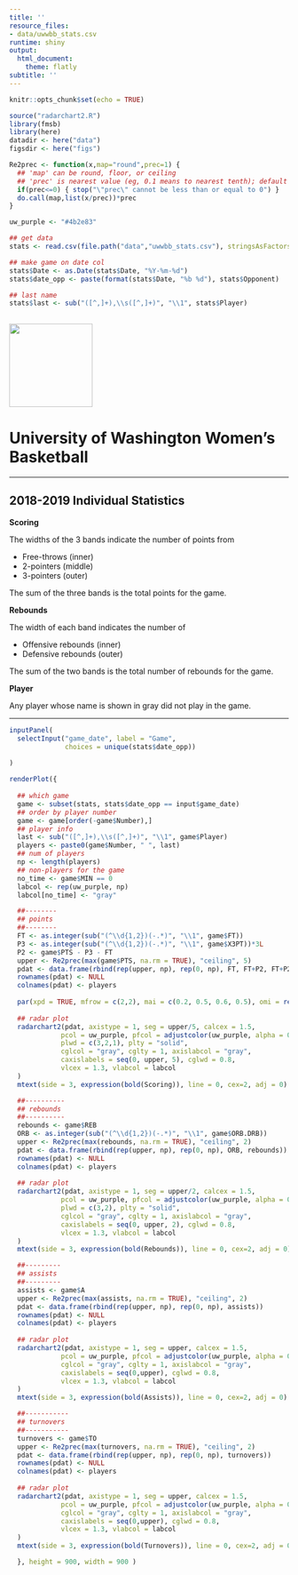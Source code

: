 ```yaml
---
title: ''
resource_files:
- data/uwwbb_stats.csv
runtime: shiny
output:
  html_document:
    theme: flatly
subtitle: ''
---
```


```r
knitr::opts_chunk$set(echo = TRUE)
```


```r
source("radarchart2.R")
library(fmsb)
library(here)
datadir <- here("data")
figsdir <- here("figs")

Re2prec <- function(x,map="round",prec=1) {
  ## 'map' can be round, floor, or ceiling
  ## 'prec' is nearest value (eg, 0.1 means to nearest tenth); default 1 gives normal behavior
  if(prec<=0) { stop("\"prec\" cannot be less than or equal to 0") }
  do.call(map,list(x/prec))*prec
}

uw_purple <- "#4b2e83"
```

```r
## get data
stats <- read.csv(file.path("data","uwwbb_stats.csv"), stringsAsFactors = FALSE)

## make game on date col
stats$Date <- as.Date(stats$Date, "%Y-%m-%d")
stats$date_opp <- paste(format(stats$Date, "%b %d"), stats$Opponent)

## last name
stats$last <- sub("([^,]+),\\s([^,]+)", "\\1", stats$Player)
  
```


<img src="./figs/UW_logo.png" height=150 width=150>

# University of Washington Women’s Basketball

***

## 2018-2019 Individual Statistics

__Scoring__

The widths of the 3 bands indicate the number of points from

* Free-throws (inner)  
* 2-pointers (middle)  
* 3-pointers (outer)

The sum of the three bands is the total points for the game.

__Rebounds__

The width of each band indicates the number of

* Offensive rebounds (inner)  
* Defensive rebounds (outer)

The sum of the two bands is the total number of rebounds for the game.

__Player__

Any player whose name is shown in gray did not play in the game.

***

```r
inputPanel(
  selectInput("game_date", label = "Game",
              choices = unique(stats$date_opp))
  
)

renderPlot({
  
  ## which game
  game <- subset(stats, stats$date_opp == input$game_date)
  ## order by player number
  game <- game[order(-game$Number),]
  ## player info
  last <- sub("([^,]+),\\s([^,]+)", "\\1", game$Player)
  players <- paste0(game$Number, " ", last)
  ## num of players
  np <- length(players)
  ## non-players for the game
  no_time <- game$MIN == 0
  labcol <- rep(uw_purple, np)
  labcol[no_time] <- "gray"

  ##--------
  ## points
  ##--------
  FT <- as.integer(sub("(^\\d{1,2})(-.*)", "\\1", game$FT))
  P3 <- as.integer(sub("(^\\d{1,2})(-.*)", "\\1", game$X3PT))*3L
  P2 <- game$PTS - P3 - FT
  upper <- Re2prec(max(game$PTS, na.rm = TRUE), "ceiling", 5)
  pdat <- data.frame(rbind(rep(upper, np), rep(0, np), FT, FT+P2, FT+P2+P3))
  rownames(pdat) <- NULL
  colnames(pdat) <- players
  
  par(xpd = TRUE, mfrow = c(2,2), mai = c(0.2, 0.5, 0.6, 0.5), omi = rep(0,4))
  
  ## radar plot
  radarchart2(pdat, axistype = 1, seg = upper/5, calcex = 1.5,
             pcol = uw_purple, pfcol = adjustcolor(uw_purple, alpha = 0.4),
             plwd = c(3,2,1), plty = "solid",
             cglcol = "gray", cglty = 1, axislabcol = "gray",
             caxislabels = seq(0, upper, 5), cglwd = 0.8,
             vlcex = 1.3, vlabcol = labcol
  )
  mtext(side = 3, expression(bold(Scoring)), line = 0, cex=2, adj = 0)

  ##----------
  ## rebounds
  ##----------
  rebounds <- game$REB
  ORB <- as.integer(sub("(^\\d{1,2})(-.*)", "\\1", game$ORB.DRB))
  upper <- Re2prec(max(rebounds, na.rm = TRUE), "ceiling", 2)
  pdat <- data.frame(rbind(rep(upper, np), rep(0, np), ORB, rebounds))
  rownames(pdat) <- NULL
  colnames(pdat) <- players
  
  ## radar plot
  radarchart2(pdat, axistype = 1, seg = upper/2, calcex = 1.5,
             pcol = uw_purple, pfcol = adjustcolor(uw_purple, alpha = 0.5),
             plwd = c(3,2), plty = "solid",
             cglcol = "gray", cglty = 1, axislabcol = "gray",
             caxislabels = seq(0, upper, 2), cglwd = 0.8,
             vlcex = 1.3, vlabcol = labcol 
  )
  mtext(side = 3, expression(bold(Rebounds)), line = 0, cex=2, adj = 0)

  ##---------
  ## assists
  ##---------
  assists <- game$A
  upper <- Re2prec(max(assists, na.rm = TRUE), "ceiling", 2)
  pdat <- data.frame(rbind(rep(upper, np), rep(0, np), assists))
  rownames(pdat) <- NULL
  colnames(pdat) <- players
  
  ## radar plot
  radarchart2(pdat, axistype = 1, seg = upper, calcex = 1.5,
             pcol = uw_purple, pfcol = adjustcolor(uw_purple, alpha = 0.5), plwd = 3, 
             cglcol = "gray", cglty = 1, axislabcol = "gray",
             caxislabels = seq(0,upper), cglwd = 0.8,
             vlcex = 1.3, vlabcol = labcol 
  )
  mtext(side = 3, expression(bold(Assists)), line = 0, cex=2, adj = 0)

  ##-----------
  ## turnovers
  ##-----------
  turnovers <- game$TO
  upper <- Re2prec(max(turnovers, na.rm = TRUE), "ceiling", 2)
  pdat <- data.frame(rbind(rep(upper, np), rep(0, np), turnovers))
  rownames(pdat) <- NULL
  colnames(pdat) <- players
  
  ## radar plot
  radarchart2(pdat, axistype = 1, seg = upper, calcex = 1.5,
             pcol = uw_purple, pfcol = adjustcolor(uw_purple, alpha = 0.5), plwd = 3, 
             cglcol = "gray", cglty = 1, axislabcol = "gray",
             caxislabels = seq(0,upper), cglwd = 0.8,
             vlcex = 1.3, vlabcol = labcol 
  )
  mtext(side = 3, expression(bold(Turnovers)), line = 0, cex=2, adj = 0)

  }, height = 900, width = 900 )
```



